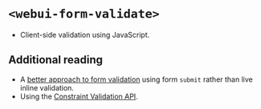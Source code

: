 
<Meta of={WebUIFormValidate} />

# `<webui-form-validate>`
- Client-side validation using JavaScript.

<Canvas of={WebUIFormValidate.WebUIFormValidate} />

## Additional reading
- A [better approach to form validation](https://adamsilver.io/blog/the-problem-with-live-validation-and-what-to-do-instead/) using form `submit` rather than live inline validation.
- Using the [Constraint Validation API](https://developer.mozilla.org/en-US/docs/Learn/Forms/Form_validation#validating_forms_using_javascript).
